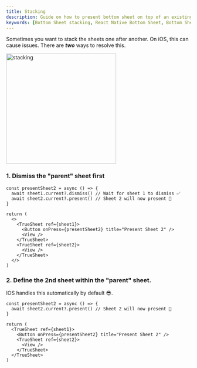 ```yaml
---
title: Stacking
description: Guide on how to present bottom sheet on top of an existing sheet.
keywords: [Bottom Sheet stacking, React Native Bottom Sheet, Bottom Sheet documentation]
---
```



Sometimes you want to stack the sheets one after another. On iOS, this can cause issues. There are _**two**_ ways to resolve this.

<img alt="stacking" src={stacking} width="300"/>

### 1. Dismiss the "parent" sheet first

```tsx {2-3,9-9}
const presentSheet2 = async () => {
  await sheet1.current?.dismiss() // Wait for sheet 1 to dismiss ✅
  await sheet2.current?.present() // Sheet 2 will now present 🎉
}

return (
  <>
    <TrueSheet ref={sheet1}>
      <Button onPress={presentSheet2} title="Present Sheet 2" />
      <View />
    </TrueSheet>
    <TrueSheet ref={sheet2}>
      <View />
    </TrueSheet>
  </>
)
```
### 2. Define the 2nd sheet within the "parent" sheet.

IOS handles this automatically by default 😎.

```tsx {2-2,7-7}
const presentSheet2 = async () => {
  await sheet2.current?.present() // Sheet 2 will now present 🎉
}

return (
  <TrueSheet ref={sheet1}>
    <Button onPress={presentSheet2} title="Present Sheet 2" />
    <TrueSheet ref={sheet2}>
      <View />
    </TrueSheet>
  </TrueSheet>
)
```

